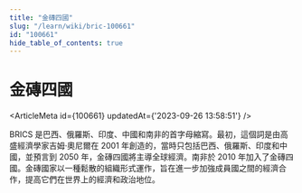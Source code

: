 ```yaml
---
title: "金磚四國"
slug: "/learn/wiki/bric-100661"
id: "100661"
hide_table_of_contents: true
---
```



# 金磚四國

<ArticleMeta id={100661} updatedAt={'2023-09-26 13:58:51'} />
<div className='border-solid border-b border-t-0 my-4 border-[var(--ifm-color-gray-300)]' />

BRICS 是巴西、俄羅斯、印度、中國和南非的首字母縮寫。最初，這個詞是由高盛經濟學家吉姆·奧尼爾在 2001 年創造的，當時只包括巴西、俄羅斯、印度和中國，並預言到 2050 年，金磚四國將主導全球經濟。南非於 2010 年加入了金磚四國。金磚國家以一種鬆散的組織形式運作，旨在進一步加強成員國之間的經濟合作，提高它們在世界上的經濟和政治地位。
